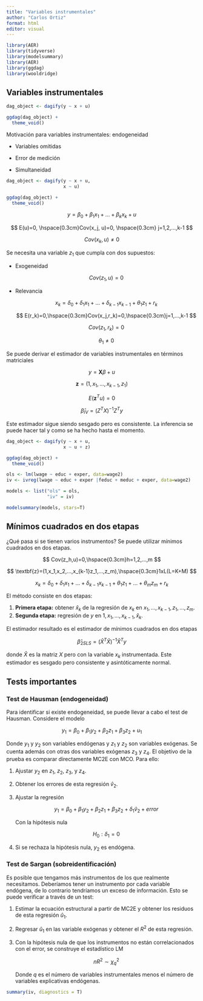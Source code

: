```yaml
---
title: "Variables instrumentales"
author: "Carlos Ortiz"
format: html
editor: visual
---
```


```r
library(AER)
library(tidyverse)
library(modelsummary)
library(AER)
library(ggdag)
library(wooldridge)
```

## Variables instrumentales

```r
dag_object <- dagify(y ~ x + u)

ggdag(dag_object) + 
  theme_void()
```

Motivación para variables instrumentales: endogeneidad

-   Variables omitidas

-   Error de medición

-   Simultaneidad

```r
dag_object <- dagify(y ~ x + u,
                     x ~ u)

ggdag(dag_object) + 
  theme_void()
```

$$
y=\beta_0+\beta_1x_1+...+\beta_kx_k+u
$$

$$
E(u)=0, \hspace{0.3cm}Cov(x_j, u)=0, \hspace{0.3cm} j=1,2,...,k-1
$$

$$
Cov(x_k,u)\neq0
$$

Se necesita una variable $z_1$ que cumpla con dos supuestos:

-   Exogeneidad

    $$
    Cov(z_1,u)=0
    $$

-   Relevancia

    $$
    x_k=\delta_0+\delta_1x_1+...+\delta_{k-1}x_{k-1}+\theta_1z_1+r_k
    $$

    $$
    E(r_k)=0,\hspace{0.3cm}Cov(x_j,r_k)=0,\hspace{0.3cm}j=1,...,k-1
    $$

    $$
    Cov(z_1,r_k)=0
    $$

    $$
    \theta_1\neq0
    $$

Se puede derivar el estimador de variables instrumentales en términos matriciales

$$
y=\textbf{X}\beta + u
$$

$$
\textbf{z}=(1,x_1,...,x_{k-1},z_1)
$$

$$
E(\textbf{z}^Tu)=0
$$

$$
\hat{\beta}_{IV}=(Z^TX)^{-1}Z^Ty
$$

Este estimador sigue siendo sesgado pero es consistente. La inferencia se puede hacer tal y como se ha hecho hasta el momento.

```r
dag_object <- dagify(y ~ x + u,
                     x ~ u + z)

ggdag(dag_object) + 
  theme_void()
```

```r
ols <- lm(lwage ~ educ + exper, data=wage2)
iv <- ivreg(lwage ~ educ + exper |feduc + meduc + exper, data=wage2)

models <- list("ols" = ols,
               "iv" = iv)

modelsummary(models, stars=T)
```

## Mínimos cuadrados en dos etapas

¿Qué pasa si se tienen varios instrumentos? Se puede utilizar mínimos cuadrados en dos etapas.

$$
Cov(z_h,u)=0,\hspace{0.3cm}h=1,2,...,m
$$

$$
\textbf{z}=(1,x_1,x_2,...,x_{k-1}z_1,...,z_m),\hspace{0.3cm}1xL(L=K+M)
$$

$$
x_k=\delta_0+\delta_1x_1+...+\delta_{k-1}x_{k-1}+\theta_1z_1+...+\theta_mz_m+r_k
$$

El método consiste en dos etapas:

1.  **Primera etapa:** obtener $\hat{x}_k$ de la regresión de $x_k$ en $x_1,…,x_{k-1},z_1,…,z_m$.
2.  **Segunda etapa:** regresión de $y$ en $1,x_1,…,x_{k-1},\hat{x}_k$.

El estimador resultado es el estimador de mínimos cuadrados en dos etapas

$$
\hat{\beta}_{2SLS}=(\hat{X}^T\hat{X})^{-1}\hat{X}^Ty
$$

donde $\hat{X}$ es la matriz $X$ pero con la variable $x_k$ instrumentada. Este estimador es sesgado pero consistente y asintóticamente normal.

## Tests importantes

### Test de Hausman (endogeneidad)

Para identificar si existe endogeneidad, se puede llevar a cabo el test de Hausman. Considere el modelo

$$
y_1=\beta_0+\beta_1y_2+\beta_2z_1+\beta_3z_2+u_1
$$

Donde $y_1$ y $y_2$ son variables endógenas y $z_1$ y $z_2$ son variables exógenas. Se cuenta además con otras dos variables exógenas $z_3$ y $z_4$. El objetivo de la prueba es comparar directamente MC2E con MCO. Para ello:

1.  Ajustar $y_2$ en $z_1$, $z_2$, $z_3$, y $z_4$.

2.  Obtener los errores de esta regresión $\hat{v}_2$.

3.  Ajustar la regresión

    $$
    y_1=\beta_0+\beta_1y_2+\beta_2z_1+\beta_3z_2+\delta_1\hat{v}_2+error
    $$

    Con la hipótesis nula

    $$
    H_0:\delta_1=0
    $$

4.  Si se rechaza la hipótesis nula, $y_2$ es endógena.

### Test de Sargan (sobreidentificación)

Es posible que tengamos más instrumentos de los que realmente necesitamos. Deberíamos tener un instrumento por cada variable endógena, de lo contrario tendríamos un exceso de información. Esto se puede verificar a través de un test:

1.  Estimar la ecuación estructural a partir de MC2E y obtener los residuos de esta regresión $\hat{u}_1$.

2.  Regresar $\hat{u}_1$ en las variable exógenas y obtener el $R^2$ de esta regresión.

3.  Con la hipótesis nula de que los instrumentos no están correlacionados con el error, se construye el estadístico LM

    $$
    nR^2\sim\chi_q^2
    $$

    Donde $q$ es el número de variables instrumentales menos el número de variables explicativas endógenas.

```r
summary(iv, diagnostics = T)
```

## 
